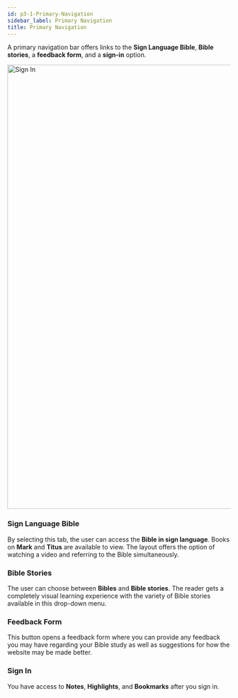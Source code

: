 ```yaml
---
id: p3-1-Primary-Navigation
sidebar_label: Primary Navigation
title: Primary Navigation
---
```


A primary navigation bar offers links to the **Sign Language Bible**, **Bible stories**, a **feedback form**, and a **sign-in** option.

<img src="/The Landing Page/Primary Navigation.png"  width="1000px" alt="Sign In"/>

### **Sign Language Bible**

By selecting this tab, the user can access the **Bible in sign language**. Books on **Mark** and **Titus** are available to view.  The layout offers the option of watching a video and referring to the Bible simultaneously.

### **Bible Stories**

The user can choose between **Bibles** and **Bible stories**. The reader gets a completely visual learning experience with the variety of Bible stories available in this drop-down menu.

### **Feedback Form**

This button opens a feedback form where you can provide any feedback you may have regarding your Bible study as well as suggestions for how the website may be made better.

### **Sign In**

You have access to **Notes**, **Highlights**, and **Bookmarks** after you sign in.
